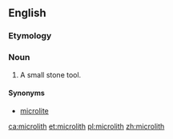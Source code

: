 ==English==
===Etymology===
{{confix|micro|lith|lang=en}}

===Noun===
{{wikipedia}}
{{en-noun}}
# {{context|archaeology|lang=en}} A small stone tool.

====Synonyms====
* [[microlite]]

[[ca:microlith]]
[[et:microlith]]
[[pl:microlith]]
[[zh:microlith]]